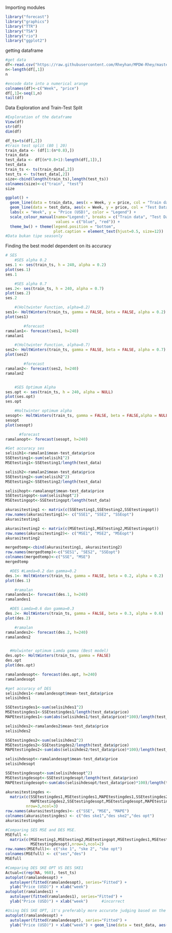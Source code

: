 Importing modules

```{r}
library("forecast")
library("graphics")
library("TTR")
library("TSA")
library("rio")
library("ggplot2")
```

getting dataframe

```{r}
#get data
df<-read.csv("https://raw.githubusercontent.com/Rheyhan/MPDW-Rhey/master/Tugas/Harga%20Saham%20Lockheed%20Martin%20-%20Sheet1.csv")
n<-length(df[,1])
n
```

```{r}
#encode date into a numerical arange 
colnames(df)<-c("Week", "price")
df[,1]<-seq(1,n)
tail(df)
```

Data Exploration and Train-Test Split

```{r}
#Exploration of the dataframe
View(df)
str(df)
dim(df)
```

```{r}
df_ts=ts(df[,2])
#train test split (80 | 20)
train_data <- (df[1:(n*0.8),])
train_data
test_data <- df[(n*0.8+1):length(df[,1]),]
test_data
train_ts <- ts(train_data[,2])
test_ts <- ts(test_data[,2])
size<-cbind(length(train_ts),length(test_ts))
colnames(size)<-c("train", "test")
size
```

```{r}
ggplot() + 
  geom_line(data = train_data, aes(x = Week, y = price, col = "Train data")) +
  geom_line(data = test_data, aes(x = Week, y = price, col = "Test Data")) +
  labs(x = "Week", y = "Price (USD)", color = "Legend") +
  scale_colour_manual(name="Legend:", breaks = c("Train data", "Test Data"),
                      values = c("blue", "red")) + 
  theme_bw() + theme(legend.position = "bottom",
                     plot.caption = element_text(hjust=0.5, size=12))
#Data bukan tipe seasonly
```

Finding the best model dependent on its accuracy

```{r}
# SES
    #SES alpha 0.2
ses.1 <- ses(train_ts, h = 240, alpha = 0.2)
plot(ses.1)
ses.1

    #SES alpha 0.7
ses.2<- ses(train_ts, h = 240, alpha = 0.7)
plot(ses.2)
ses.2

    #(Holtwinter Function, alpha=0.2)
ses1<- HoltWinters(train_ts, gamma = FALSE, beta = FALSE, alpha = 0.2)
plot(ses1)

        #forecast
ramalan1<- forecast(ses1, h=240)
ramalan1

    #(Holtwinter Function, alpha=0.7)
ses2<- HoltWinters(train_ts, gamma = FALSE, beta = FALSE, alpha = 0.7)
plot(ses2)

        #forecast
ramalan2<- forecast(ses2, h=240)
ramalan2


    #SES Optimum Alpha
ses.opt <- ses(train_ts, h = 240, alpha = NULL)
plot(ses.opt)
ses.opt

    #Holtwinter optimum alpha
sesopt<- HoltWinters(train_ts, gamma = FALSE, beta = FALSE,alpha = NULL)
sesopt
plot(sesopt)

      #forecast
ramalanopt<- forecast(sesopt, h=240)
```

```{r}
#Get accuracy ses
selisih1<-ramalan1$mean-test_data$price
SSEtesting1<-sum(selisih1^2)
MSEtesting1<-SSEtesting1/length(test_data)

selisih2<-ramalan2$mean-test_data$price
SSEtesting2<-sum(selisih2^2)
MSEtesting2<-SSEtesting2/length(test_data)

selisihopt<-ramalanopt$mean-test_data$price
SSEtestingopt<-sum(selisihopt^2)
MSEtestingopt<-SSEtestingopt/length(test_data)

akurasitesting1 <- matrix(c(SSEtesting1,SSEtesting2,SSEtestingopt))
row.names(akurasitesting1)<- c("SSE1", "SSE2", "SSEopt")
akurasitesting1

akurasitesting2 <- matrix(c(MSEtesting1,MSEtesting2,MSEtestingopt))
row.names(akurasitesting2)<- c("MSE1", "MSE2", "MSEopt")
akurasitesting2

mergedtemp<-cbind(akurasitesting1, akurasitesting2)
row.names(mergedtemp)<-c("SES1", "SES2", "SSEopt")
colnames(mergedtemp)<-c("SSE", "MSE")
mergedtemp
```

```{r}
  #DES #Lamda=0.2 dan gamma=0.2
des.1<- HoltWinters(train_ts, gamma = FALSE, beta = 0.2, alpha = 0.2)
plot(des.1)

    #ramalan
ramalandes1<- forecast(des.1, h=240)
ramalandes1

  #DES Lamda=0.6 dan gamma=0.3
des.2<- HoltWinters(train_ts, gamma = FALSE, beta = 0.3, alpha = 0.6)
plot(des.2)

    #ramalan
ramalandes2<- forecast(des.2, h=240)
ramalandes2


  #Holwinter optimum Lamda gamma (Best model)
des.opt<- HoltWinters(train_ts, gamma = FALSE)
des.opt
plot(des.opt)

ramalandesopt<- forecast(des.opt, h=240)
ramalandesopt
```

```{r}
#get accuracy of DES
selisihdes1<-ramalandesopt$mean-test_data$price
selisihdes1

SSEtestingdes1<-sum(selisihdes1^2)
MSEtestingdes1<-SSEtestingdes1/length(test_data$price)
MAPEtestingdes1<-sum(abs(selisihdes1/test_data$price)*100)/length(test_data$price)

selisihdes2<-ramalandes2$mean-test_data$price
selisihdes2

SSEtestingdes2<-sum(selisihdes2^2)
MSEtestingdes2<-SSEtestingdes2/length(test_data$price)
MAPEtestingdes2<-sum(abs(selisihdes2/test_data$price)*100)/length(test_data$price)

selisihdesopt<-ramalandesopt$mean-test_data$price
selisihdesopt

SSEtestingdesopt<-sum(selisihdesopt^2)
MSEtestingdesopt<-SSEtestingdesopt/length(test_data$price)
MAPEtestingdesopt<-sum(abs(selisihdesopt/test_data$price)*100)/length(test_data$price)

akurasitestingdes <-
  matrix(c(SSEtestingdes1,MSEtestingdes1,MAPEtestingdes1,SSEtestingdes2,MSEtestingdes2,
           MAPEtestingdes2,SSEtestingdesopt,MSEtestingdesopt,MAPEtestingdesopt),
         nrow=3,ncol=3)
row.names(akurasitestingdes)<- c("SSE", "MSE", "MAPE")
colnames(akurasitestingdes) <- c("des ske1","des ske2","des opt")
akurasitestingdes
```

```{r}
#Comparing SES MSE and DES MSE. 
MSEfull <-
  matrix(c(MSEtesting1,MSEtesting2,MSEtestingopt,MSEtestingdes1,MSEtestingdes2,
           MSEtestingdesopt),nrow=3,ncol=2)
row.names(MSEfull)<- c("ske 1", "ske 2", "ske opt")
colnames(MSEfull) <- c("ses","des")
MSEfull
```

```{r}
#Comparing DES SKE OPT VS DES SKE1
Actual=c(rep(NA, 960), test_ts)
autoplot(ramalandesopt) +
  autolayer(fitted(ramalandesopt), series="Fitted") +
  ylab("Price (USD)") + xlab("week")
autoplot(ramalandes1) +
  autolayer(fitted(ramalandes1), series="Fitted") +
  ylab("Price (USD)") + xlab("week")      #incorrect
```

```{r}
#Using DES SKE OPT, it's preferably more accurate judging based on the visualization of actual test_data 
autoplot(ramalandesopt) +
  autolayer(fitted(ramalandesopt), series="Fitted") +
  ylab("Price (USD)") + xlab("week") + geom_line(data = test_data, aes(x = Week, y = price, col = "Actual data"))
```
